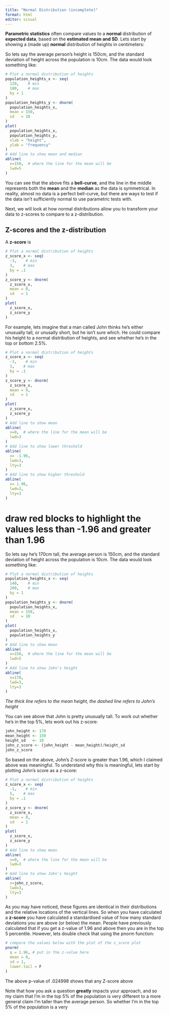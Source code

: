```yaml
---
title: "Normal Distribution (incomplete)"
format: html
editor: visual
---
```


**Parametric statistics** often compare values to a **normal** distribution of **expected data**, based on the **estimated mean and SD**. Lets start by showing a (made up) **normal** distribution of heights in centimeters:

So lets say the average person's height is 150cm, and the standard deviation of height across the population is 10cm. The data would look something like:

```r
# Plot a normal distribution of heights
population_heights_x <- seq(
  120,    # min
  180,    # max
  by = 1  
)
population_heights_y <- dnorm(
  population_heights_x,
  mean = 150,
  sd   = 10
)
plot(
  population_heights_x,
  population_heights_y,
  xlab = "height",
  ylab = "frequency"
)
# Add line to show mean and median
abline(
  v=150,  # where the line for the mean will be 
  lwd=5
)
```

You can see that the above fits a **bell-curve**, and the line in the middle represents both the **mean** and the **median** as the data is symmetrical. In reality, almost no data is a perfect bell-curve, but there are ways to test if the data isn't sufficiently normal to use parametric tests with.

Next, we will look at how normal distributions allow you to transform your data to z-scores to compare to a z-distribution.

## Z-scores and the z-distribution

A **z-score** is

```r
# Plot a normal distribution of heights
z_score_x <- seq(
  -3,    # min
  3,    # max
  by = .1  
)
z_score_y <- dnorm(
  z_score_x,
  mean = 0,
  sd   = 1
)
plot(
  z_score_x,
  z_score_y
)
```

For example, lets imagine that a man called John thinks he's either unusually tall, or unusally short, but he isn't sure which. He could compare his height to a normal distribution of heights, and see whether he's in the top or bottom 2.5%.

```r
# Plot a normal distribution of heights
z_score_x <- seq(
  -3,    # min
  3,    # max
  by = .1  
)
z_score_y <- dnorm(
  z_score_x,
  mean = 0,
  sd   = 1
)
plot(
  z_score_x,
  z_score_y
)
# Add line to show mean
abline(
  v=0,  # where the line for the mean will be 
  lwd=3
)
# Add line to show lower threshold
abline(
  v= -1.96,
  lwd=3,
  lty=3
)
# Add line to show higher threshold
abline(
  v= 1.96,
  lwd=3,
  lty=3
)

```

# draw red blocks to highlight the values less than -1.96 and greater than 1.96

So lets say he's 170cm tall, the average person is 150cm, and the standard deviation of height across the population is 10cm. The data would look something like:

```r
# Plot a normal distribution of heights
population_heights_x <- seq(
  140,    # min
  200,    # max
  by = 1  
)
population_heights_y <- dnorm(
  population_heights_x,
  mean = 150,
  sd   = 10
)
plot(
  population_heights_x,
  population_heights_y
)
# Add line to show mean
abline(
  v=150,  # where the line for the mean will be 
  lwd=5
)
# Add line to show John's height
abline(
  v=170, 
  lwd=3,
  lty=3
)
```

*The thick line refers to the mean height, the dashed line refers to John's height*

You can see above that John is pretty unusually tall. To work out whether he's in the top 5%, lets work out his z-score:

```r
john_height <- 170
mean_height <- 150
height_sd   <- 10
john_z_score <- (john_height - mean_height)/height_sd
john_z_score
```

So based on the above, John's Z-score is greater than 1.96, which I claimed above was meaningful. To understand why this is meaningful, lets start by plotting John's score as a z-score:

```r
# Plot a normal distribution of heights
z_score_x <- seq(
  -1,    # min
  5,    # max
  by = .1  
)
z_score_y <- dnorm(
  z_score_x,
  mean = 0,
  sd   = 1
)
plot(
  z_score_x,
  z_score_y
)
# Add line to show mean
abline(
  v=0,  # where the line for the mean will be 
  lwd=3
)
# Add line to show John's height
abline(
  v=john_z_score,
  lwd=3,
  lty=3
)

```

As you may have noticed, these figures are identical in their distributions and the relative locations of the vertical lines. So when you have calculated a **z-score** you have calculated a standardised value of how many standard deviations you are above (or below) the mean. People have previously calculated that if you get a z-value of 1.96 and above then you are in the top 5 percentile. However, lets double check that using the pnorm function:

```r
# compare the values below with the plot of the z_score plot
pnorm(
  q = 1.96, # put in the z-value here
  mean = 0,
  sd = 1,
  lower.tail = F
)

```

The above p-value of .024998 shows that any Z-score above

Note that how you ask a question **greatly** impacts your approach, and so my claim that I'm in the top 5% of the population is very different to a more general claim I'm taller than the average person. So whether I'm in the top 5% of the population is a very
